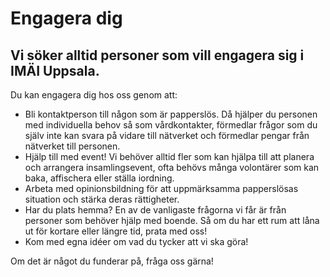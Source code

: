 # Engagera dig

## Vi söker alltid personer som vill engagera sig i IMÄI Uppsala.

Du kan engagera dig hos oss genom att:

- Bli kontaktperson till någon som är papperslös. Då hjälper du personen med individuella behov så som vårdkontakter, förmedlar frågor som du själv inte kan svara på vidare till nätverket och förmedlar pengar från nätverket till personen.
- Hjälp till med event! Vi behöver alltid fler som kan hjälpa till att planera och arrangera insamlingsevent, ofta behövs många volontärer som kan baka, affischera eller ställa iordning.
- Arbeta med opinionsbildning för att uppmärksamma papperslösas situation och stärka deras rättigheter.
- Har du plats hemma? En av de vanligaste frågorna vi får är från personer som behöver hjälp med boende. Så om du har ett rum att låna ut för kortare eller längre tid, prata med oss!
- Kom med egna idéer om vad du tycker att vi ska göra!

Om det är något du funderar på, fråga oss gärna!
